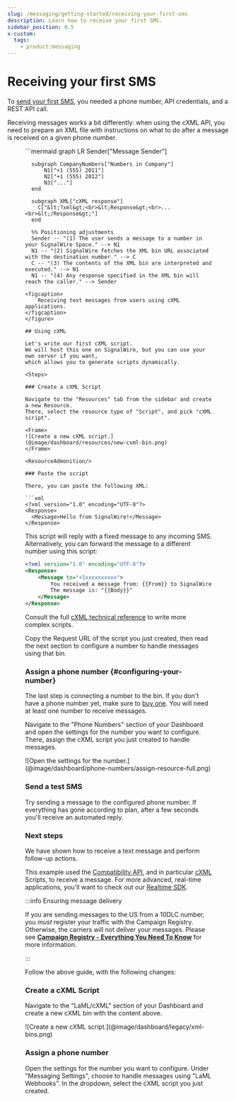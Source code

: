 ```yaml
---
slug: /messaging/getting-started/receiving-your-first-sms
description: Learn how to receive your first SMS.
sidebar_position: 0.5
x-custom:
  tags:
    - product:messaging
---
```



# Receiving your first SMS

To [send your first SMS](/messaging/getting-started/sending-your-first-sms), you needed a
phone number, API credentials, and a REST API call.

Receiving messages works a bit differently: when using the cXML API,
you need to prepare an XML file with instructions on what to do after a message
is received on a given phone number.

<figure>
  ```mermaid
  graph LR
      Sender["Message Sender"]

      subgraph CompanyNumbers["Numbers in Company"]
          N1["+1 (555) 2011"]
          N2["+1 (555) 2012"]
          N3["..."]
      end

      subgraph XML["cXML response"]
        C["&lt;?xml&gt;<br>&lt;Response&gt;<br>...<br>&lt;/Response&gt;"]
      end

      %% Positioning adjustments
      Sender -- "(1) The user sends a message to a number in your SignalWire Space." --> N1
      N1 -- "(2) SignalWire fetches the XML bin URL associated with the destination number." --> C
      C -- "(3) The contents of the XML bin are interpreted and executed." --> N1
      N1 -- "(4) Any response specified in the XML bin will reach the caller." --> Sender
  ```
  <figcaption>
      Receiving text messages from users using cXML applications.
  </figcaption>
</figure>

## Using cXML

Let's write our first cXML script. 
We will host this one on SignalWire, but you can use your own server if you want,
which allows you to generate scripts dynamically.

<Steps>

### Create a cXML Script

Navigate to the "Resources" tab from the sidebar and create a new Resource. 
There, select the resource type of "Script", and pick "cXML script". 

<Frame>
  ![Create a new cXML script.](@image/dashboard/resources/new-cxml-bin.png)
</Frame>

<ResourceAdmonition/>

### Paste the script

There, you can paste the following XML:

```xml
<?xml version="1.0" encoding="UTF-8"?>
<Response>
    <Message>Hello from SignalWire!</Message>
</Response>
```

This script will reply with a fixed message to any incoming SMS. 
Alternatively, you can forward the message to a different number using this script:

```xml
<?xml version="1.0" encoding="UTF-8"?>
<Response>
    <Message to="+1xxxxxxxxxx">
        You received a message from: {{From}} to SignalWire number: {{To}}.
        The message is: "{{Body}}"
    </Message>
</Response>
```

Consult the full [cXML technical reference](/compatibility-api/cxml) 
to write more complex scripts.

Copy the Request URL of the script you just created, then read the next section to configure a number to handle messages using that bin.

### Assign a phone number {#configuring-your-number}

The last step is connecting a number to the bin. 
If you don't have a phone number yet, make sure to 
[buy one](/platform/phone-numbers/getting-started/buying-a-phone-number). 
You will need at least one number to receive messages.

Navigate to the "Phone Numbers" section of your Dashboard and open the settings for the number you want to configure.
There, assign the cXML script you just created to handle messages.

<Frame>
  ![Open the settings for the number.](@image/dashboard/phone-numbers/assign-resource-full.png)
</Frame>

### Send a test SMS

Try sending a message to the configured phone number.
If everything has gone according to plan, after a few seconds you'll receive an automated reply.

### Next steps

We have shown how to receive a text message and perform follow-up actions.

This example used the [Compatibility API](/compatibility-api), 
and in particular [cXML](compatibility-api/cxml/index.mdx) Scripts, 
to receive a message. 
For more advanced, real-time applications, you'll want to check out our 
[Realtime SDK](/sdks/reference/realtime-sdk/).

</Steps>

:::info Ensuring message delivery

If you are sending messages to the US from a 10DLC number, 
you _must_ register your traffic with the Campaign Registry. 
Otherwise, the carriers will not deliver your messages. 
Please see [**Campaign Registry - Everything You Need To Know**](/messaging/get-started/campaign-registry) for more information.

:::

<LegacyInstructions/>

<AccordionGroup>

<Accordion title="cXML Scripts in the Legacy Dashboard" description="Follow these steps if your SignalWire Space is on the Legacy Dashboard">

Follow the above guide, with the following changes:

### Create a cXML Script

Navigate to the "LaML/cXML" section of your Dashboard and create a new cXML bin with the content above.

<Frame>
  ![Create a new cXML script.](@image/dashboard/legacy/xml-bins.png)
</Frame>

### Assign a phone number

Open the settings for the number you want to configure. 
Under "Messaging Settings", choose to handle messages using "LaML Webhooks". 
In the dropdown, select the cXML script you just created.

</Accordion>

<UiAccordion/>

</AccordionGroup>